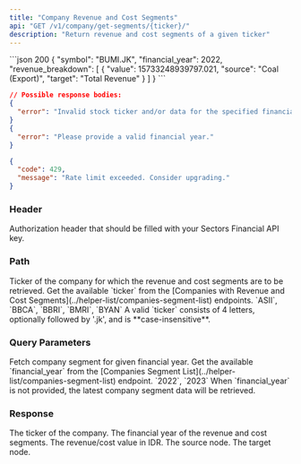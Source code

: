 ```yaml
---
title: "Company Revenue and Cost Segments"
api: "GET /v1/company/get-segments/{ticker}/"
description: "Return revenue and cost segments of a given ticker"
---
```


<ResponseExample>
```json 200
{
  "symbol": "BUMI.JK",
  "financial_year": 2022,
  "revenue_breakdown": [
    {
      "value": 15733248939797.021,
      "source": "Coal (Export)",
      "target": "Total Revenue"
    }
  ]
}
```

```json 400
// Possible response bodies:
{
  "error": "Invalid stock ticker and/or data for the specified financial year does not exist."
}
{
  "error": "Please provide a valid financial year."
}
```

```json 429
{
  "code": 429,
  "message": "Rate limit exceeded. Consider upgrading."
}
```

</ResponseExample>

### Header

<ParamField header="Authorization" type="string" required>
  Authorization header that should be filled with your Sectors Financial API
  key.
</ParamField>

### Path

<ParamField path="ticker" type="string" required>
  Ticker of the company for which the revenue and cost segments are to be
  retrieved.
  <AccordionGroup>
    <Accordion title="Get the available ticker">
      Get the available `ticker` from the [Companies with Revenue and Cost
      Segments](../helper-list/companies-segment-list) endpoints.
    </Accordion>
    <Accordion title="Examples of the ticker">
      `ASII`, `BBCA`, `BBRI`, `BMRI`, `BYAN`
    </Accordion>
    <Accordion title="Format">
      A valid `ticker` consists of 4 letters, optionally followed by '.jk', and
      is **case-insensitive**.
    </Accordion>
  </AccordionGroup>
</ParamField>

### Query Parameters

<ParamField query="financial_year" type="integer">
  Fetch company segment for given financial year.
  <AccordionGroup>
    <Accordion title="Get the available financial_year">
      Get the available `financial_year` from the [Companies Segment
      List](../helper-list/companies-segment-list) endpoint.
    </Accordion>
    <Accordion title="Examples of the financial_year">`2022`, `2023`</Accordion>
    <Accordion title="Default value">
      When `financial_year` is not provided, the latest company segment data
      will be retrieved.
    </Accordion>
  </AccordionGroup>
</ParamField>

### Response

<ResponseField name="symbol" type="string">
  The ticker of the company.
</ResponseField>

<ResponseField name="financial_year" type="integer">
  The financial year of the revenue and cost segments.
</ResponseField>

<ResponseField name="revenue_breakdown" type="RevenueBreakdownData[]">
  <Expandable title="properties">
    <ResponseField name="RevenueBreakdownData.value" type="float">
      The revenue/cost value in IDR.
    </ResponseField>
    <ResponseField name="RevenueBreakdownData.source" type="string">
      The source node.
    </ResponseField>
    <ResponseField name="RevenueBreakdownData.target" type="string">
      The target node.
    </ResponseField>
  </Expandable>
</ResponseField>
